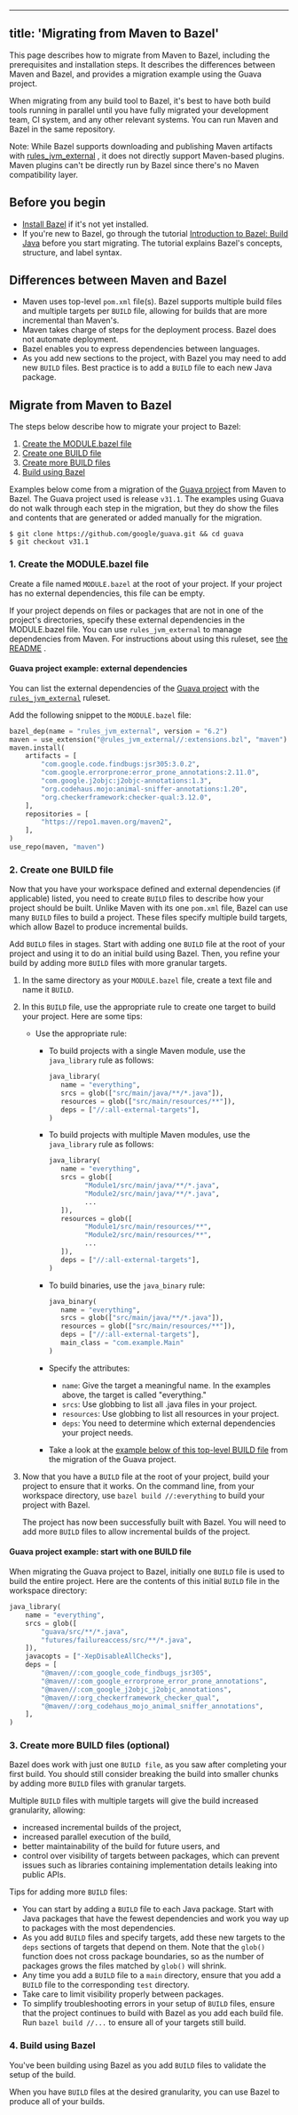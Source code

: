 
---
title: 'Migrating from Maven to Bazel'
---



This page describes how to migrate from Maven to Bazel, including the
prerequisites and installation steps. It describes the differences between Maven
and Bazel, and provides a migration example using the Guava project.

When migrating from any build tool to Bazel, it's best to have both build tools
running in parallel until you have fully migrated your development team, CI
system, and any other relevant systems. You can run Maven and Bazel in the same
repository.

Note: While Bazel supports downloading and publishing Maven artifacts with
[rules_jvm_external](https://github.com/bazelbuild/rules_jvm_external)
, it does not directly support Maven-based plugins. Maven plugins can't be
directly run by Bazel since there's no Maven compatibility layer.

## Before you begin 

*   [Install Bazel](/install) if it's not yet installed.
*   If you're new to Bazel, go through the tutorial [Introduction to Bazel:
    Build Java](/start/java) before you start migrating. The tutorial explains
    Bazel's concepts, structure, and label syntax.

## Differences between Maven and Bazel 

*   Maven uses top-level `pom.xml` file(s). Bazel supports multiple build files
    and multiple targets per `BUILD` file, allowing for builds that are more
    incremental than Maven's.
*   Maven takes charge of steps for the deployment process. Bazel does not
    automate deployment.
*   Bazel enables you to express dependencies between languages.
*   As you add new sections to the project, with Bazel you may need to add new
    `BUILD` files. Best practice is to add a `BUILD` file to each new Java
    package.

## Migrate from Maven to Bazel 

The steps below describe how to migrate your project to Bazel:

1.  [Create the MODULE.bazel file](#1-build)
2.  [Create one BUILD file](#2-build)
3.  [Create more BUILD files](#3-build)
4.  [Build using Bazel](#4-build)

Examples below come from a migration of the [Guava
project](https://github.com/google/guava) from Maven to Bazel. The
Guava project used is release `v31.1`. The examples using Guava do not walk
through each step in the migration, but they do show the files and contents that
are generated or added manually for the migration.

```
$ git clone https://github.com/google/guava.git && cd guava
$ git checkout v31.1
```

### 1. Create the MODULE.bazel file 

Create a file named `MODULE.bazel` at the root of your project. If your project
has no external dependencies, this file can be empty.

If your project depends on files or packages that are not in one of the
project's directories, specify these external dependencies in the MODULE.bazel
file. You can use `rules_jvm_external` to manage dependencies from Maven. For
instructions about using this ruleset, see [the
README](https://github.com/bazelbuild/rules_jvm_external/#rules_jvm_external)
.

#### Guava project example: external dependencies 

You can list the external dependencies of the [Guava
project](https://github.com/google/guava) with the
[`rules_jvm_external`](https://github.com/bazelbuild/rules_jvm_external)
ruleset.

Add the following snippet to the `MODULE.bazel` file:

```python
bazel_dep(name = "rules_jvm_external", version = "6.2")
maven = use_extension("@rules_jvm_external//:extensions.bzl", "maven")
maven.install(
    artifacts = [
        "com.google.code.findbugs:jsr305:3.0.2",
        "com.google.errorprone:error_prone_annotations:2.11.0",
        "com.google.j2objc:j2objc-annotations:1.3",
        "org.codehaus.mojo:animal-sniffer-annotations:1.20",
        "org.checkerframework:checker-qual:3.12.0",
    ],
    repositories = [
        "https://repo1.maven.org/maven2",
    ],
)
use_repo(maven, "maven")
```

### 2. Create one BUILD file 

Now that you have your workspace defined and external dependencies (if
applicable) listed, you need to create `BUILD` files to describe how your
project should be built. Unlike Maven with its one `pom.xml` file, Bazel can use
many `BUILD` files to build a project. These files specify multiple build
targets, which allow Bazel to produce incremental builds.

Add `BUILD` files in stages. Start with adding one `BUILD` file at the root of
your project and using it to do an initial build using Bazel. Then, you refine
your build by adding more `BUILD` files with more granular targets.

1.  In the same directory as your `MODULE.bazel` file, create a text file and
    name it `BUILD`.

2.  In this `BUILD` file, use the appropriate rule to create one target to build
    your project. Here are some tips:

    *   Use the appropriate rule:
        *   To build projects with a single Maven module, use the
            `java_library` rule as follows:

            ```python
            java_library(
               name = "everything",
               srcs = glob(["src/main/java/**/*.java"]),
               resources = glob(["src/main/resources/**"]),
               deps = ["//:all-external-targets"],
            )
            ```

        *   To build projects with multiple Maven modules, use the
            `java_library` rule as follows:

            ```python
            java_library(
               name = "everything",
               srcs = glob([
                     "Module1/src/main/java/**/*.java",
                     "Module2/src/main/java/**/*.java",
                     ...
               ]),
               resources = glob([
                     "Module1/src/main/resources/**",
                     "Module2/src/main/resources/**",
                     ...
               ]),
               deps = ["//:all-external-targets"],
            )
            ```

        *   To build binaries, use the `java_binary` rule:

            ```python
            java_binary(
               name = "everything",
               srcs = glob(["src/main/java/**/*.java"]),
               resources = glob(["src/main/resources/**"]),
               deps = ["//:all-external-targets"],
               main_class = "com.example.Main"
            )
            ```

        *   Specify the attributes:
            *   `name`: Give the target a meaningful name. In the examples
                above, the target is called "everything."
            *   `srcs`: Use globbing to list all .java files in your project.
            *   `resources`: Use globbing to list all resources in your project.
            *   `deps`: You need to determine which external dependencies your
                project needs.
        *   Take a look at the [example below of this top-level BUILD
            file](#guava-2) from the migration of the Guava project.

3.  Now that you have a `BUILD` file at the root of your project, build your
    project to ensure that it works. On the command line, from your workspace
    directory, use `bazel build //:everything` to build your project with Bazel.

    The project has now been successfully built with Bazel. You will need to add
    more `BUILD` files to allow incremental builds of the project.

#### Guava project example: start with one BUILD file 

When migrating the Guava project to Bazel, initially one `BUILD` file is used to
build the entire project. Here are the contents of this initial `BUILD` file in
the workspace directory:

```python
java_library(
    name = "everything",
    srcs = glob([
        "guava/src/**/*.java",
        "futures/failureaccess/src/**/*.java",
    ]),
    javacopts = ["-XepDisableAllChecks"],
    deps = [
        "@maven//:com_google_code_findbugs_jsr305",
        "@maven//:com_google_errorprone_error_prone_annotations",
        "@maven//:com_google_j2objc_j2objc_annotations",
        "@maven//:org_checkerframework_checker_qual",
        "@maven//:org_codehaus_mojo_animal_sniffer_annotations",
    ],
)
```

### 3. Create more BUILD files (optional) 

Bazel does work with just one `BUILD file`, as you saw after completing your
first build. You should still consider breaking the build into smaller chunks by
adding more `BUILD` files with granular targets.

Multiple `BUILD` files with multiple targets will give the build increased
granularity, allowing:

*   increased incremental builds of the project,
*   increased parallel execution of the build,
*   better maintainability of the build for future users, and
*   control over visibility of targets between packages, which can prevent
    issues such as libraries containing implementation details leaking into
    public APIs.

Tips for adding more `BUILD` files:

*   You can start by adding a `BUILD` file to each Java package. Start with Java
    packages that have the fewest dependencies and work you way up to packages
    with the most dependencies.
*   As you add `BUILD` files and specify targets, add these new targets to the
    `deps` sections of targets that depend on them. Note that the `glob()`
    function does not cross package boundaries, so as the number of packages
    grows the files matched by `glob()` will shrink.
*   Any time you add a `BUILD` file to a `main` directory, ensure that you add a
    `BUILD` file to the corresponding `test` directory.
*   Take care to limit visibility properly between packages.
*   To simplify troubleshooting errors in your setup of `BUILD` files, ensure
    that the project continues to build with Bazel as you add each build file.
    Run `bazel build //...` to ensure all of your targets still build.

### 4. Build using Bazel 

You've been building using Bazel as you add `BUILD` files to validate the setup
of the build.

When you have `BUILD` files at the desired granularity, you can use Bazel to
produce all of your builds.
